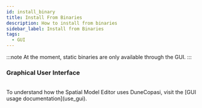 ```yaml
---
id: install_binary
title: Install From Binaries
description: How to install from binaries
sidebar_label: Install from Binaries
tags:
  - GUI
---
```



:::note
At the moment, static binaries are only available through the GUI.
:::

### Graphical User Interface

<SMEInstallInfo/>

<br/>
To understand how the Spatial Model Editor uses DuneCopasi, visit the [GUI usage documentation](use_gui).
